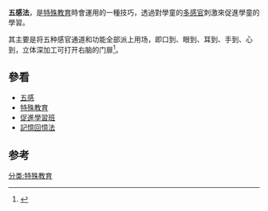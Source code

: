 '''五感法'''，是[[特殊教育|特殊教育]]時會運用的一種技巧，透過對學童的[[多感官|多感官]]刺激來促進學童的學習。

其主要是将五种感官通道和功能全部派上用场，即口到、眼到、耳到、手到、心到，立体深加工可打开右脑的门扉<ref>{{Cite book|title=学海导航 献给工科大学新同学|last=杜智敏主编|first=|publisher=北京：北京航空航天大学出版社|year=2000年11月|isbn=7-81012-984-8|location=|pages=63}}</ref>。

== 參看 ==
* [[五感|五感]]
* [[特殊教育|特殊教育]]
* [[促進學習班|促進學習班]]
* [[記憶回憶法|記憶回憶法]]

==参考 ==
{{reflist}}
{{edu-stub}}
[[分类:特殊教育|分类:特殊教育]]